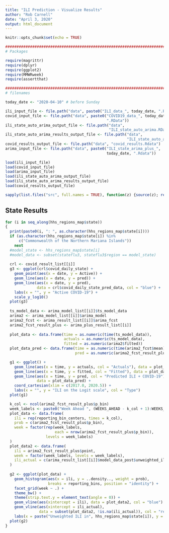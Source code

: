 ```yaml
---
title: "ILI Prediction - Visualize Results"
author: "Rob Carnell"
date: "April 3, 2020"
output: html_document
---
```


```r
knitr::opts_chunk$set(echo = TRUE)

################################################################################
# Packages

require(magrittr)
require(dplyr)
require(ggplot2)
require(MMWRweek)
require(assertthat)

################################################################################
# filenames

today_date <- "2020-04-10" # before Sunday

ili_input_file <- file.path("data", paste0("ILI_data_", today_date, ".RData"))
covid_input_file <- file.path("data", paste0("COVID19_data_", today_date, 
                                             ".RData"))
ili_state_auto_arima_output_file <- file.path("data", 
                                              "ILI_state_auto_arima.RData")
ili_state_auto_arima_results_output_file <- file.path("data", 
                                                      "ILI_state_auto_arima_results.RData")
covid_results_output_file <- file.path("data", "covid_results.Rdata")
arima_input_file <- file.path("data", paste0("ILI_state_arima_plus_", 
                                             today_date, ".Rdata"))

load(ili_input_file)
load(covid_input_file)
load(arima_input_file)
load(ili_state_auto_arima_output_file)
load(ili_state_auto_arima_results_output_file)
load(covid_results_output_file)

sapply(list.files("src", full.names = TRUE), function(z) {source(z); return(TRUE)}, USE.NAMES = FALSE)
```

## State Results

```r
for (i in seq_along(hhs_regions_map$state))
{
  print(paste0(i, ": ", as.character(hhs_regions_map$state[i])))
  if (as.character(hhs_regions_map$state[i]) %in% 
      c("Commonwealth of the Northern Mariana Islands")) 
    next
  #model_state <- hhs_regions_map$state[i]
  #model_data <- subset(stateflu3, stateflu3$region == model_state)
  
  crl <- covid_result_list[[i]]
  g3 <- ggplot(crl$covid_daily_state) +
    geom_point(aes(x = date, y = Active)) +
    geom_line(aes(x = date, y = pred)) +
    geom_line(aes(x = date, y = pred), 
              data = crl$covid_daily_state_pred_data, col = "blue") +
    labs(x = "", y = "Active COVID-19") +
    scale_y_log10()
  plot(g3)
  
  ts_model_data <- arima_model_list[[i]]$ts_model_data
  arima2 <- arima_model_list[[i]]$arima_model
  arima2_fcst <- arima_result_list[[i]]$arima_fcst
  arima2_fcst_result_plus <- arima_plus_result_list[[i]]
  
  plot_data <- data.frame(time = as.numeric(time(ts_model_data)),
                          actuals = as.numeric(ts_model_data),
                          fitted = as.numeric(arima2$fitted))
  plot_data_pred <- data.frame(time = as.numeric(time(arima2_fcst$mean)),
                               pred = as.numeric(arima2_fcst_result_plus$point_logit_scale))

  g1 <- ggplot() + 
    geom_line(aes(x = time, y = actuals, col = "Actuals"), data = plot_data) +
    geom_line(aes(x = time, y = fitted, col = "Fitted"), data = plot_data) +
    geom_line(aes(x = time, y = pred, col = "Predicted ILI + COVID-19"), 
              data = plot_data_pred) +
    coord_cartesian(xlim = c(2017.0, 2020.5)) +
    labs(x = "", y = "ILI on the Logit scale", col = "Type")
  plot(g1)

  k_col <- ncol(arima2_fcst_result_plus$p_bin)
  week_labels <- paste0("Week Ahead ", (WEEKS_AHEAD - k_col + 1):WEEKS_AHEAD)
  plot_data <- data.frame(
    ili = rep(reporting_bin_centers, times = k_col),
    prob = c(arima2_fcst_result_plus$p_bin),
    week = factor(rep(week_labels, 
                      each = nrow(arima2_fcst_result_plus$p_bin)),
                  levels = week_labels)
  )
  plot_data2 <- data.frame(
    ili = arima2_fcst_result_plus$point,
    week = factor(week_labels, levels = week_labels),
    ili_actual = c(arima_result_list[[i]]$model_data_post$unweighted_ili, rep(NA, WEEKS_AHEAD))
  )
  
  g2 <- ggplot(plot_data) +  
    geom_histogram(aes(x = ili, y = ..density.., weight = prob), 
                   breaks = reporting_bins, position = "identity") +
    facet_grid(week ~ .) +
    theme_bw() +
    theme(strip.text.y = element_text(angle = 0)) +
    geom_vline(aes(xintercept = ili), data = plot_data2, col = "blue") +
    geom_vline(aes(xintercept = ili_actual), 
               data = subset(plot_data2, !is.na(ili_actual)), col = "red") +
    labs(x = paste("Unweighted ILI in", hhs_regions_map$state[i]), y = "Density")
  plot(g2)
}


```

